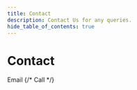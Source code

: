 ---
title: Contact
description: Contact Us for any queries.
hide_table_of_contents: true
---


# Contact



<div className="button-group button-group--block">
<Link
className={clsx('button button--primary button--lg')}
href="mailto:puneet@lawpro.in?Subject=Hi">
<i class="fa-solid fa-envelope"></i> Email
</Link>
{/* <Link
className={clsx('button button--primary button--lg')}
href="tel:7248888000">
<i class="fa-solid fa-phone"></i> Call
</Link> */}
</div>
